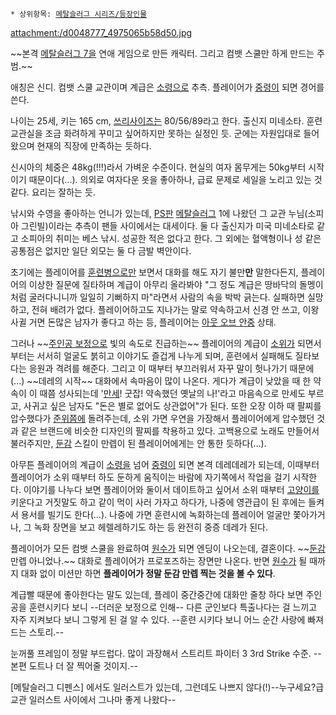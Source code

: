  * 상위항목: [[메탈슬러그 시리즈/등장인물]]

attachment:/d0048777_4975065b58d50.jpg

~~본격 [[메탈슬러그 7]]을 연애 게임으로 만든 캐릭터. 그리고 컴뱃 스쿨만 하게 만드는 주범.~~

애칭은 신디. 컴뱃 스쿨 교관이며 계급은 [[소령]]으로 추측. 플레이어가 [[중령]]이 되면 경어를 쓴다.

나이는 25세, 키는 165 cm, [[쓰리사이즈]]는 80/56/89라고 한다. 출신지 미네소타. 훈련교관실을 조금 화려하게 꾸미고 싶어하지만 못하는 실정인 듯. 군에는 자원입대로 들어왔으며 현재의 직장에 만족하는 듯하다.

신시아의 체중은 48kg(!!!)라서 가벼운 수준이다. 현실의 여자 몸무게는 50kg부터 시작이기 때문이다(...). 의외로 여자다운 옷을 좋아하나, 급료 문제로 세일을 노리고 있는 것 같다. 요리는 잘하는 듯.

낚시와 수영을 좋아하는 언니가 있는데, [[PS]]판 [[메탈슬러그]] 1에 나왔던 그 교관 누님(소피아 그린빌)이라는 추측이 팬들 사이에서는 대세이다. 둘 다 출신지가 미국 미네소타로 같고 소피아의 취미는 베스 낚시. 성공한 적은 없다고 한다. 그 외에는 혈액형이나 성 같은 공통점은 없지만 일단 외모는 둘 다 금발 벽안이다.

초기에는 플레이어를 [[훈련병]]으로만 보면서 대화를 해도 자기 불만'''만''' 말한다든지, 플레이어의 이상한 질문에 질타하며 계급이 아무리 올라봐야 "그 정도 계급은 땅바닥의 돌멩이처럼 굴러다니니까 일일히 기뻐하지 마"라면서 사람의 속을 박박 긁는다. 실패하면 실망하고, 전혀 배려가 없다. 플레이어하고도 지나가는 말로 약속하고서 신경 안 쓰고, 이왕 사귈 거면 돈많은 남자가 좋다고 하는 등, 플레이어는 [[아웃 오브 안중]] 상태.

그러나 ~~[[주인공 보정]]으로 빛의 속도로 진급하는~~ 플레이어의 계급이 [[소위]]가 되면서부터는 서서히 얼굴도 붉히고 이야기도 즐겁게 나누게 되며, 훈련에서 실패해도 질타보다는 응원과 격려를 해준다. 그리고 이 때부터 부끄러워서 자꾸 말이 헛나가기 때문에(...) ~~데레의 시작~~ 대화에서 속마음이 많이 나온다. 게다가 계급이 낮았을 때 한 약속이 이 때쯤 성사되는데 '[[만세]]! 굿잡! 약속했던 옛날의 나!'라고 마음속으로 만세도 부르고, 사귀고 싶은 남자도 "돈은 별로 없어도 상관없어"가 된다. 또한 오장 이하 때 팔찌를 압수했다가 [[준위]]쯤에 돌려주는데, 소위 가면 우연을 가장해서 플레이어에게 압수했던 것과 같은 브랜드에 비슷한 디자인의 팔찌를 착용하고 있다. 고백용으로 노래도 만들어서 불러주지만, [[둔감]] 스킬이 만렙이 된 플레이어에게는 안 통한 듯하다(…).

아무튼 플레이어의 계급이 [[소령]]을 넘어 [[중령]]이 되면 본격 데레데레가 되는데, 이때부터 플레이어가 소위 때부터 하도 둔하게 움직이는 바람에 자기쪽에서 작업을 걸기 시작한다. 이야기를 나누다 보면 플레이어와 둘이서 데이트하고 싶어서 소위 때부터 [[고양이]]를 키운다고 거짓말도 하고 같이 먹이 사러 가자고 하다가, 나중에 영관급이 된 후에는 들켜서 용서를 빌기도 한다(…). 나중에 가면 훈련시에 녹화하는데 플레이어 얼굴만 쫓아가거나, 그 녹화 장면을 보고 헤렐레하기도 하는 등 완전히 중증 데레가 된다.

플레이어가 모든 컴뱃 스쿨을 완료하여 [[원수]]가 되면 엔딩이 나오는데, 결혼이다. ~~[[둔감]] 만렙 아니었나.~~ 대화로 플레이어가 프로포즈하는 장면만 나온다. 반면 [[원수]]가 될 때까지 대화 없이 미션만 하면 '''플레이어가 정말 둔감 만렙 찍는 것을 볼 수 있다'''.

계급빨 때문에 좋아한다는 말도 있는데, 플레이 중간중간에 대화만 줄창 하다 보면 주인공을 훈련시키다 보니 --더러운 보정으로 인해-- 다른 군인보다 특출나다는 걸 느끼고 자주 지켜보다 보니 그렇게 된 걸 알 수 있다. --훈련 시키다 보니 어느 순간 사랑에 빠져드는 스토리.--

눈꺼풀 프레임이 정말 부드럽다. 많이 과장해서 스트리트 파이터 3 3rd Strike 수준. --본편 도트나 더 잘 찍어줄 것이지.--

[메탈슬러그 디펜스] 에서도 일러스트가 있는데, 그런데도 나쁘지 않다(!)--누구세요?급 교관 일러스트 사이에서 그나마 좋게 나왔다--
